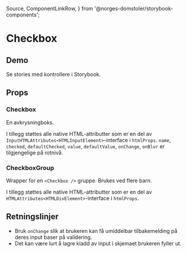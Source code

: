   Source,
  ComponentLinkRow,
} from '@norges-domstoler/storybook-components';

<Meta title="dds-components/Checkbox/Docs" />

# Checkbox

<ComponentLinkRow
  docsHref="https://design.domstol.no/987b33f71/p/90d68f-checkbox/b/939219"
  figmaHref="https://www.figma.com/file/ewqSDmkgqDQ5PyOsRp4V5b/?node-id=155%3A38"
  githubHref="https://github.com/domstolene/designsystem/tree/main/packages/components/src/components/Checkbox"
/>

## Demo

<Canvas of={CheckboxStories.Default} />

<Canvas of={CheckboxGroupStories.Default} />

Se stories med kontrollere i <LinkTo title="dds-components/Checkbox/Checkbox" story="Default">Storybook</LinkTo>.

## Props

### Checkbox

En avkrysningboks.

<Canvas of={CheckboxStories.Default} sourceState="shown" />
<Controls of={CheckboxStories.Default} />

I tillegg støttes alle native HTML-attributter som er en del av `InputHTMLAttributes<HTMLInputElement>`-interface i `htmlProps`.
`name`, `checked`, `defaultChecked`, `value`, `defaultValue`, `onChange`, `onBlur` er tilgjengelige på rotnivå.

### CheckboxGroup

Wrapper for en `<Checkbox />` gruppe. Brukes ved flere barn.

<Canvas of={CheckboxGroupStories.Default} sourceState="shown" />
<Controls of={CheckboxGroupStories.Default} />

I tillegg støttes alle native HTML-attributter som er en del av `HTMLAttributes<HTMLDivElement>`-interface i `htmlProps`.

## Retningslinjer

- Bruk `onChange` slik at brukeren kan få umiddelbar tilbakemelding på deres
  input baser på validering.
- Det kan være lurt å lagre kladd av input i skjemaet brukeren fyller ut.
